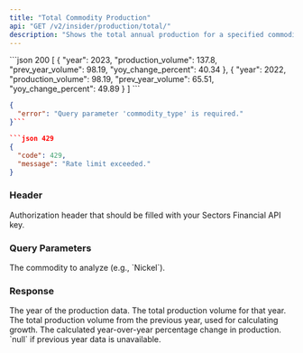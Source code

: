 ```yaml
---
title: "Total Commodity Production"
api: "GET /v2/insider/production/total/"
description: "Shows the total annual production for a specified commodity, including the year-over-year percentage change."
---
```


<ResponseExample>
```json 200
[
    {
        "year": 2023,
        "production_volume": 137.8,
        "prev_year_volume": 98.19,
        "yoy_change_percent": 40.34
    },
    {
        "year": 2022,
        "production_volume": 98.19,
        "prev_year_volume": 65.51,
        "yoy_change_percent": 49.89
    }
]
```

````json 400
{
  "error": "Query parameter 'commodity_type' is required."
}```

```json 429
{
  "code": 429,
  "message": "Rate limit exceeded."
}
````

</ResponseExample>

### Header

<ParamField header="Authorization" type="string" required>
  Authorization header that should be filled with your Sectors Financial API
  key.
</ParamField>

### Query Parameters

<ParamField query="commodity_type" type="string" required>
  The commodity to analyze (e.g., `Nickel`).
</ParamField>

### Response

<ResponseField name="[]" type="ProductionTotal">
  <Expandable title="Production Total properties">
    <ResponseField name="year" type="integer">
      The year of the production data.
    </ResponseField>
    <ResponseField name="production_volume" type="number">
      The total production volume for that year.
    </ResponseField>
    <ResponseField name="prev_year_volume" type="number">
      The total production volume from the previous year, used for calculating
      growth.
    </ResponseField>
    <ResponseField name="yoy_change_percent" type="number | null">
      The calculated year-over-year percentage change in production. `null` if
      previous year data is unavailable.
    </ResponseField>
  </Expandable>
</ResponseField>

